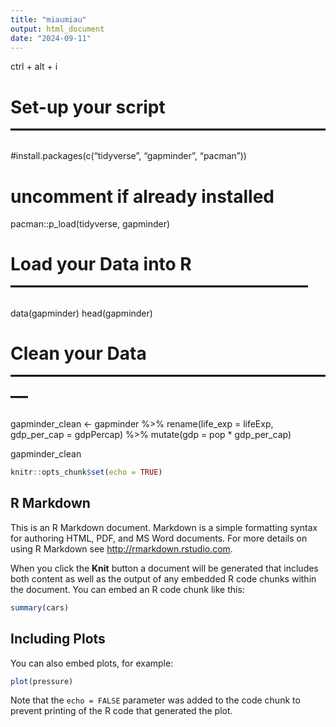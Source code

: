 ```yaml
---
title: "miaumiau"
output: html_document
date: "2024-09-11"
---
```


ctrl + alt + i

# Set-up your script ------------------------------------------------------

#install.packages(c("tidyverse", "gapminder", "pacman")) 

# uncomment if already installed

pacman::p_load(tidyverse, gapminder)

# Load your Data into R ---------------------------------------------------

data(gapminder)
head(gapminder)

# Clean your Data ---------------------------------------------------------

gapminder_clean <- gapminder %>% 
  rename(life_exp = lifeExp, gdp_per_cap = gdpPercap) %>% 
  mutate(gdp = pop * gdp_per_cap)

gapminder_clean


```r
knitr::opts_chunk$set(echo = TRUE)
```

## R Markdown

This is an R Markdown document. Markdown is a simple formatting syntax for authoring HTML, PDF, and MS Word documents. For more details on using R Markdown see <http://rmarkdown.rstudio.com>.

When you click the **Knit** button a document will be generated that includes both content as well as the output of any embedded R code chunks within the document. You can embed an R code chunk like this:

```r
summary(cars)
```

## Including Plots

You can also embed plots, for example:

```r
plot(pressure)
```

Note that the `echo = FALSE` parameter was added to the code chunk to prevent printing of the R code that generated the plot.
